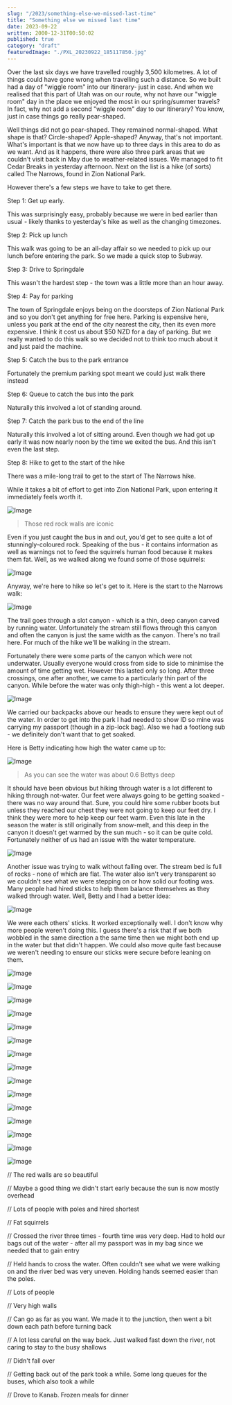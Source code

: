 ```yaml
---
slug: "/2023/something-else-we-missed-last-time"
title: "Something else we missed last time"
date: 2023-09-22
written: 2000-12-31T00:50:02
published: true
category: "draft"
featuredImage: "./PXL_20230922_185117850.jpg"
---
```


Over the last six days we have travelled roughly 3,500 kilometres. A lot of things could have gone wrong when travelling such a distance. So we built had a day of "wiggle room" into our itinerary- just in case. And when we realised that this part of Utah was on our route, why not have our "wiggle room" day in the place we enjoyed the most in our spring/summer travels? In fact, why not add a second "wiggle room" day to our itinerary? You know, just in case things go really pear-shaped.

Well things did not go pear-shaped. They remained normal-shaped. What shape is that? Circle-shaped? Apple-shaped? Anyway, that's not important. What's important is that we now have up to three days in this area to do as we want. And as it happens, there were also three park areas that we couldn't visit back in May due to weather-related issues. We managed to fit Cedar Breaks in yesterday afternoon. Next on the list is a hike (of sorts) called The Narrows, found in Zion National Park.

However there's a few steps we have to take to get there.

Step 1: Get up early.

This was surprisingly easy, probably because we were in bed earlier than usual - likely thanks to yesterday's hike as well as the changing timezones.

Step 2: Pick up lunch

This walk was going to be an all-day affair so we needed to pick up our lunch before entering the park. So we made a quick stop to Subway.

Step 3: Drive to Springdale

This wasn't the hardest step - the town was a little more than an hour away.

Step 4: Pay for parking

The town of Springdale enjoys being on the doorsteps of Zion National Park and so you don't get anything for free here. Parking is expensive here, unless you park at the end of the city nearest the city, then its even more expensive. I think it cost us about $50 NZD for a day of parking. But we really wanted to do this walk so we decided not to think too much about it and just paid the machine.

Step 5: Catch the bus to the park entrance

Fortunately the premium parking spot meant we could just walk there instead

Step 6: Queue to catch the bus into the park

Naturally this involved a lot of standing around.

Step 7: Catch the park bus to the end of the line

Naturally this involved a lot of sitting around. Even though we had got up early it was now nearly noon by the time we exited the bus. And this isn't even the last step.

Step 8: Hike to get to the start of the hike

There was a mile-long trail to get to the start of The Narrows hike.

While it takes a bit of effort to get into Zion National Park, upon entering it immediately feels worth it.

![Image](PXL_20230922_174420216.jpg)

> Those red rock walls are iconic

Even if you just caught the bus in and out, you'd get to see quite a lot of stunningly-coloured rock. Speaking of the bus - it contains information as well as warnings not to feed the squirrels human food because it makes them fat. Well, as we walked along we found some of those squirrels:

![Image](PXL_20230922_175125825.jpg)

Anyway, we're here to hike so let's get to it. Here is the start to the Narrows walk:

![Image](PXL_20230922_180026087.jpg)

The trail goes through a slot canyon - which is a thin, deep canyon carved by running water. Unfortunately the stream still flows through this canyon and often the canyon is just the same width as the canyon. There's no trail here. For much of the hike we'll be walking in the stream.

Fortunately there were some parts of the canyon which were not underwater. Usually everyone would cross from side to side to minimise the amount of time getting wet. However this lasted only so long. After three crossings, one after another, we came to a particularly thin part of the canyon. While before the water was only thigh-high - this went a lot deeper.

![Image](PXL_20230922_181140895.jpg)

We carried our backpacks above our heads to ensure they were kept out of the water. In order to get into the park I had needed to show ID so mine was carrying my passport (though in a zip-lock bag). Also we had a footlong sub - we definitely don't want that to get soaked.

Here is Betty indicating how high the water came up to:

![Image](PXL_20230922_181248685.jpg)

> As you can see the water was about 0.6 Bettys deep

It should have been obvious but hiking through water is a lot different to hiking through not-water. Our feet were always going to be getting soaked - there was no way around that. Sure, you could hire some rubber boots but unless they reached our chest they were not going to keep our feet dry. I think they were more to help keep our feet warm. Even this late in the season the water is still originally from snow-melt, and this deep in the canyon it doesn't get warmed by the sun much - so it can be quite cold. Fortunately neither of us had an issue with the water temperature.

![Image](PXL_20230922_181405593.jpg)

Another issue was trying to walk without falling over. The stream bed is full of rocks - none of which are flat. The water also isn't very transparent so we couldn't see what we were stepping on or how solid our footing was. Many people had hired sticks to help them balance themselves as they walked through water. Well, Betty and I had a better idea:

![Image](PXL_20230922_182533226.jpg)

We were each others' sticks. It worked exceptionally well. I don't know why more people weren't doing this. I guess there's a risk that if we both wobbled in the same direction a the same time then we might both end up in the water but that didn't happen. We could also move quite fast because we weren't needing to ensure our sticks were secure before leaning on them.

![Image](PXL_20230922_182707978.jpg)

![Image](PXL_20230922_185117850.jpg)

![Image](PXL_20230922_191018386.jpg)

![Image](PXL_20230922_193018355.jpg)

![Image](PXL_20230922_193731190.jpg)

![Image](PXL_20230922_194608340.jpg)

![Image](PXL_20230922_200905332.jpg)

![Image](PXL_20230922_200942870.jpg)

![Image](PXL_20230922_201531918.jpg)

![Image](PXL_20230922_202327316.jpg)

![Image](PXL_20230922_202653497.jpg)

![Image](PXL_20230922_203307902.jpg)

![Image](PXL_20230922_211134402.jpg)

![Image](PXL_20230922_213140273.jpg)

![Image](PXL_20230923_002102118.jpg)

// The red walls are so beautiful

// Maybe a good thing we didn't start early because the sun is now mostly overhead

// Lots of people with poles and hired shortest

// Fat squirrels

// Crossed the river three times - fourth time was very deep. Had to hold our bags out of the water - after all my passport was in my bag since we needed that to gain entry

// Held hands to cross the water. Often couldn't see what we were walking on and the river bed was very uneven. Holding hands seemed easier than the poles.

// Lots of people

// Very high walls

// Can go as far as you want. We made it to the junction, then went a bit down each path before turning back

// A lot less careful on the way back. Just walked fast down the river, not caring to stay to the busy shallows

// Didn't fall over

// Getting back out of the park took a while. Some long queues for the buses, which also took a while

// Drove to Kanab. Frozen meals for dinner
